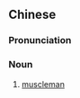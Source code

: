 ==Chinese==
{{zh-forms|type=21}}

===Pronunciation===
{{zh-pron
|m=jīròunán
|c=gei1 juk6 naam4
|cat=n
}}

===Noun===
{{zh-noun}}

# [[muscleman]] {{gloss|man with developed muscles}}